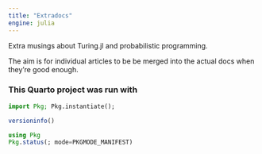 ```yaml
---
title: "Extradocs"
engine: julia
---
```


Extra musings about Turing.jl and probabilistic programming.

The aim is for individual articles to be be merged into the actual docs when they're good enough.

### This Quarto project was run with

```julia
import Pkg; Pkg.instantiate();
```

```julia
versioninfo()
```

```julia
using Pkg
Pkg.status(; mode=PKGMODE_MANIFEST)
```

